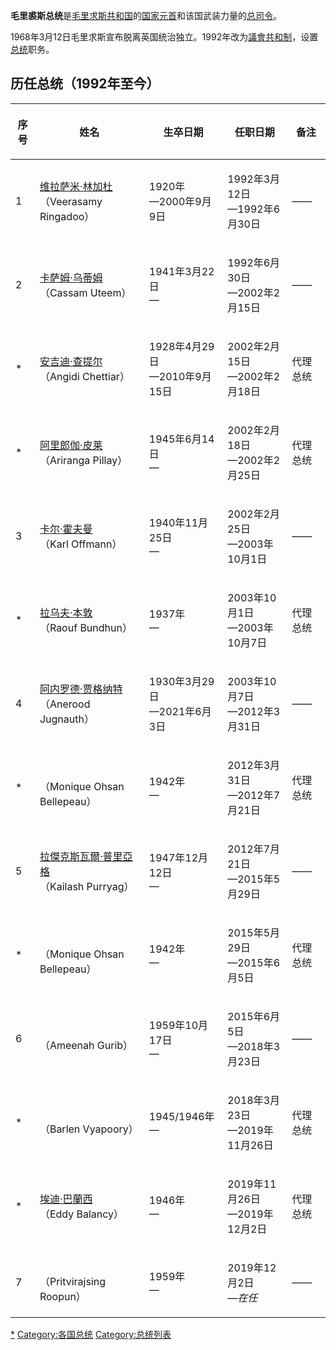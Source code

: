 '''毛里裘斯总统'''是[[毛里求斯共和国|毛里求斯共和国]]的[[国家元首|国家元首]]和该国武装力量的[[总司令|总司令]]。

1968年3月12日毛里求斯宣布脱离英国统治独立。1992年改为[[議會共和制|議會共和制]]，设置[[总统|总统]]职务。

== 历任总统（1992年至今） ==
{| border="0" cellpadding="4" cellspacing="2"
|- bgcolor=#cccccc
! 序号
! 姓名
! 生卒日期
! 任职日期
! 备注
|- bgcolor=#FFE8E8
| 1
| [[维拉萨米·林加杜|维拉萨米·林加杜]]<br />（Veerasamy Ringadoo） 
| 1920年<br />—2000年9月9日
| 1992年3月12日<br />—1992年6月30日
| ——
|- bgcolor=#FFE8E8
| 2
| [[卡萨姆·乌蒂姆|卡萨姆·乌蒂姆]]<br />（Cassam Uteem） 
| 1941年3月22日<br />—
| 1992年6月30日<br />—2002年2月15日
| ——
|- bgcolor=#FFE8E8
| *
| [[安吉迪·查提尔|安吉迪·查提尔]]<br />（Angidi Chettiar） 
| 1928年4月29日<br />—2010年9月15日
| 2002年2月15日<br />—2002年2月18日
| 代理总统
|- bgcolor=#FFE8E8
| *
| [[阿里郎伽·皮莱|阿里郎伽·皮莱]]<br />（Ariranga Pillay） 
| 1945年6月14日<br />—
| 2002年2月18日<br />—2002年2月25日
| 代理总统
|- bgcolor=#FFE8E8
| 3
| [[卡尔·霍夫曼|卡尔·霍夫曼]]<br />（Karl Offmann） 
| 1940年11月25日<br />—
| 2002年2月25日<br />—2003年10月1日
| ——
|- bgcolor=#FFE8E8
| *
| [[拉乌夫·本敦|拉乌夫·本敦]]<br />（Raouf Bundhun） 
| 1937年<br />—
| 2003年10月1日<br />—2003年10月7日
| 代理总统
|- bgcolor=#FFE8E8
| 4
| [[阿内罗德·贾格纳特|阿内罗德·贾格纳特]]<br />（Anerood Jugnauth） 
| 1930年3月29日<br />—2021年6月3日
| 2003年10月7日<br />—2012年3月31日
| ——
|- bgcolor=#FFE8E8
| *
| {{le|莫妮克·奥桑·贝勒波|Monique Ohsan Bellepeau}}<br />（Monique Ohsan Bellepeau） 
| 1942年<br />—
| 2012年3月31日<br />—2012年7月21日
| 代理总统
|- bgcolor=#FFE8E8
| 5
| [[拉傑克斯瓦爾·普里亞格|拉傑克斯瓦爾·普里亞格]]<br />（Kailash Purryag） 
| 1947年12月12日<br />—
| 2012年7月21日<br />—2015年5月29日
| ——
|- bgcolor=#FFE8E8
| *
| {{le|莫妮克·奥桑·贝勒波|Monique Ohsan Bellepeau}}<br />（Monique Ohsan Bellepeau） 
| 1942年<br />—
| 2015年5月29日<br />—2015年6月5日
| 代理总统
|- bgcolor=#FFE8E8
| 6
| {{le|阿梅娜·古里布|Ameenah Gurib}}<br />（Ameenah Gurib） 
| 1959年10月17日<br />—
| 2015年6月5日<br />—2018年3月23日
| ——
|- bgcolor=#FFE8E8
| *
| {{le|巴伦·比亚普利|Barlen Vyapoory}}<br />（Barlen Vyapoory） 
| 1945/1946年<br />—
| 2018年3月23日<br />—2019年11月26日
| 代理总统
|- bgcolor=#FFE8E8
| *
| [[埃迪·巴蘭西|埃迪·巴蘭西]]<br/>（Eddy Balancy）
| 1946年<br />—
| 2019年11月26日<br />—2019年12月2日
| 代理总统
|- bgcolor=#FFE8E8
| 7
| {{link-en|普里特维拉杰辛格·鲁蓬|Prithvirajsing Roopun}}<br />（Pritvirajsing Roopun） 
| 1959年<br />—
| 2019年12月2日<br />—''在任''
| ——
|}

{{非洲国家元首}}

[[Category:毛里求斯总统|*]]
[[Category:各国总统|Category:各国总统]]
[[Category:总统列表|Category:总统列表]]